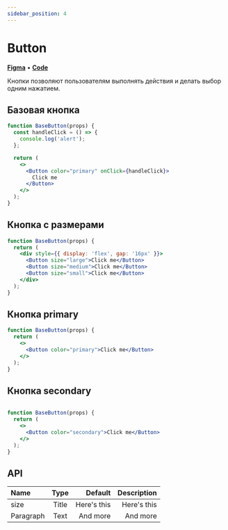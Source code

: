 ```yaml
---
sidebar_position: 4
---
```


# Button

**[Figma](https://www.figma.com/file/Kj2qDdyHNRhnJXbzz0kkJV/%F0%9F%96%8D%EF%B8%8F-Components?node-id=21-1631&t=pURu06dOC73EDQ36-4)** • **[Code](https://github.com/xi-effect/xi.monorepo/tree/main/packages/pkg.inputs.button)**

Кнопки позволяют пользователям выполнять действия и делать выбор одним нажатием.

## Базовая кнопка

```jsx live
function BaseButton(props) {
  const handleClick = () => {
    console.log('alert');
  };

  return (
    <>
      <Button color="primary" onClick={handleClick}>
        Click me
      </Button>
    </>
  );
}
```

## Кнопка с размерами

```jsx live
function BaseButton(props) {
  return (
    <div style={{ display: 'flex', gap: '16px' }}>
      <Button size="large">Click me</Button>
      <Button size="medium">Click me</Button>
      <Button size="small">Click me</Button>
    </div>
  );
}
```

## Кнопка primary

```jsx live
function BaseButton(props) {
  return (
    <>
      <Button color="primary">Click me</Button>
    </>
  );
}
```

## Кнопка secondary

```jsx live

function BaseButton(props) {
  return (
    <>
      <Button color="secondary">Click me</Button>
    </>
  );
}
```

## API

| Name      | Type  |     Default | Description |
| :-------- | :---: | ----------: | ----------: |
| size      | Title | Here's this | Here's this |
| Paragraph | Text  |    And more |    And more |
